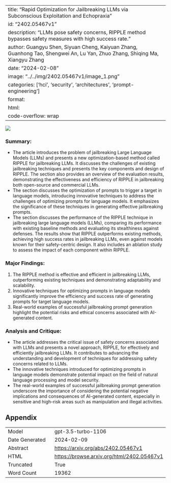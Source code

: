 
---
title: "Rapid Optimization for Jailbreaking LLMs via Subconscious Exploitation and Echopraxia"
id: "2402.05467v1"
description: "LLMs pose safety concerns, RIPPLE method bypasses safety measures with high success rate."
author: Guangyu Shen, Siyuan Cheng, Kaiyuan Zhang, Guanhong Tao, Shengwei An, Lu Yan, Zhuo Zhang, Shiqing Ma, Xiangyu Zhang
date: "2024-02-08"
image: "../../img/2402.05467v1/image_1.png"
categories: ['hci', 'security', 'architectures', 'prompt-engineering']
format:
  html:
    code-overflow: wrap
---

![](../../img/2402.05467v1/image_1.png)

### Summary:
- The article introduces the problem of jailbreaking Large Language Models (LLMs) and presents a new optimization-based method called RIPPLE for jailbreaking LLMs. It discusses the challenges of existing jailbreaking techniques and presents the key components and design of RIPPLE. The section also provides an overview of the evaluation results, demonstrating the effectiveness and efficiency of RIPPLE in jailbreaking both open-source and commercial LLMs.
- The section discusses the optimization of prompts to trigger a target in language models, introducing innovative techniques to address the challenges of optimizing prompts for language models. It emphasizes the significance of these techniques in generating effective jailbreaking prompts.
- The section discusses the performance of the RIPPLE technique in jailbreaking large language models (LLMs), comparing its performance with existing baseline methods and evaluating its stealthiness against defenses. The results show that RIPPLE outperforms existing methods, achieving high success rates in jailbreaking LLMs, even against models known for their safety-centric design. It also includes an ablation study to assess the impact of each component within RIPPLE.

### Major Findings:
1. The RIPPLE method is effective and efficient in jailbreaking LLMs, outperforming existing techniques and demonstrating adaptability and scalability.
2. Innovative techniques for optimizing prompts in language models significantly improve the efficiency and success rate of generating prompts for target language models.
3. Real-world examples of successful jailbreaking prompt generation highlight the potential risks and ethical concerns associated with AI-generated content.

### Analysis and Critique:
- The article addresses the critical issue of safety concerns associated with LLMs and presents a novel approach, RIPPLE, for effectively and efficiently jailbreaking LLMs. It contributes to advancing the understanding and development of techniques for addressing safety concerns related to LLMs.
- The innovative techniques introduced for optimizing prompts in language models demonstrate potential impact on the field of natural language processing and model security.
- The real-world examples of successful jailbreaking prompt generation underscore the importance of considering the potential negative implications and consequences of AI-generated content, especially in sensitive and high-risk areas such as manipulation and illegal activities.

## Appendix

|          |          |
|----------|----------|
| Model     | gpt-3.5-turbo-1106       |
| Date Generated     | 2024-02-09       |
| Abstract | [https://arxiv.org/abs/2402.05467v1](https://arxiv.org/abs/2402.05467v1)        |
| HTML     | [https://browse.arxiv.org/html/2402.05467v1](https://browse.arxiv.org/html/2402.05467v1)       |
| Truncated       | True       |
| Word Count       | 19362       |
